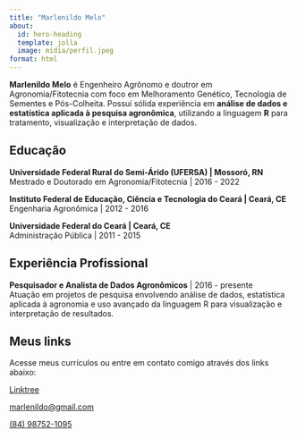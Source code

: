 ```yaml
---
title: "Marlenildo Melo"
about:
  id: hero-heading
  template: jolla
  image: midia/perfil.jpeg
format: html
---
```


::: {#hero-heading}
**Marlenildo Melo** é Engenheiro Agrônomo e doutror em Agronomia/Fitotecnia com foco em Melhoramento Genético, Tecnologia de Sementes e Pós-Colheita. Possui sólida experiência em **análise de dados e estatística aplicada à pesquisa agronômica**, utilizando a linguagem **R** para tratamento, visualização e interpretação de dados.

## Educação

**Universidade Federal Rural do Semi-Árido (UFERSA) \| Mossoró, RN**\
Mestrado e Doutorado em Agronomia/Fitotecnia \| 2016 - 2022

**Instituto Federal de Educação, Ciência e Tecnologia do Ceará \| Ceará, CE**\
Engenharia Agronômica \| 2012 - 2016

**Universidade Federal do Ceará \| Ceará, CE**\
Administração Pública \| 2011 - 2015

## Experiência Profissional

**Pesquisador e Analista de Dados Agronômicos** \| 2016 - presente\
Atuação em projetos de pesquisa envolvendo análise de dados, estatística aplicada à agronomia e uso avançado da linguagem R para visualização e interpretação de resultados.

## Meus links

Acesse meus currículos ou entre em contato comigo através dos links abaixo:

<i class="fa-solid fa-link"></i> [Linktree](https://linktr.ee/marlenildomelo)

<i class="fas fa-envelope"></i> [marlenildo\@gmail.com](mailto:marlenildo@gmail.com)

<i class="fab fa-whatsapp"></i> [(84) 98752-1095](https://wa.me/5584987521095)

:::